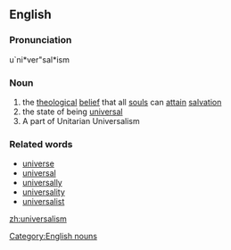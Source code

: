 ==English==
===Pronunciation===
u`ni*ver"sal*ism
{{wikipedia}}
===Noun===
# the [[theological]] [[belief]] that all [[soul]]s can [[attain]] [[salvation]]
# the state of being [[universal]]
# A part of Unitarian Universalism

===Related words===
* [[universe]]
* [[universal]]
* [[universally]]
* [[universality]]
* [[universalist]]

[[Category:English nouns]]

[[zh:universalism]]